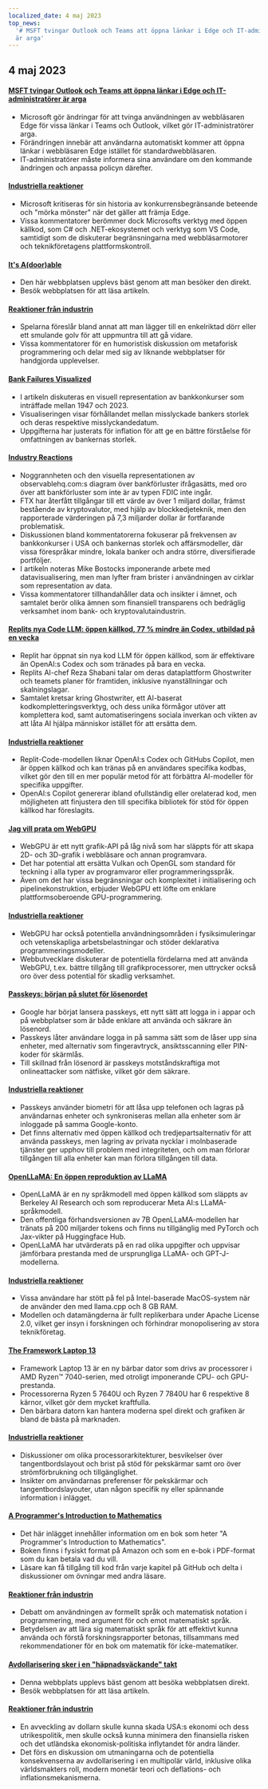 ```yaml
---
localized_date: 4 maj 2023
top_news:
  '# MSFT tvingar Outlook och Teams att öppna länkar i Edge och IT-administratörer
  är arga'
---
```




<CallToAction />

<Steps>

## 4 maj 2023

#### [MSFT tvingar Outlook och Teams att öppna länkar i Edge och IT-administratörer är arga](https://www.theverge.com/2023/5/3/23709297/microsoft-edge-force-outlook-teams-web-links-open)

- Microsoft gör ändringar för att tvinga användningen av webbläsaren Edge för vissa länkar i Teams och Outlook, vilket gör IT-administratörer arga.
- Förändringen innebär att användarna automatiskt kommer att öppna länkar i webbläsaren Edge istället för standardwebbläsaren.
- IT-administratörer måste informera sina användare om den kommande ändringen och anpassa policyn därefter.

#### [Industriella reaktioner](http://news.ycombinator.com/item?id=35800158)

- Microsoft kritiseras för sin historia av konkurrensbegränsande beteende och "mörka mönster" när det gäller att främja Edge.
- Vissa kommentatorer berömmer dock Microsofts verktyg med öppen källkod, som C# och .NET-ekosystemet och verktyg som VS Code, samtidigt som de diskuterar begränsningarna med webbläsarmotorer och teknikföretagens plattformskontroll.

#### [It's A(door)able](https://ncase.me/door/)

- Den här webbplatsen upplevs bäst genom att man besöker den direkt.
- Besök webbplatsen för att läsa artikeln.

#### [Reaktioner från industrin](http://news.ycombinator.com/item?id=35800492)

- Spelarna föreslår bland annat att man lägger till en enkelriktad dörr eller ett smulande golv för att uppmuntra till att gå vidare.
- Vissa kommentatorer för en humoristisk diskussion om metaforisk programmering och delar med sig av liknande webbplatser för handgjorda upplevelser.

#### [Bank Failures Visualized](https://observablehq.com/@mbostock/bank-failures)

- I artikeln diskuteras en visuell representation av bankkonkurser som inträffade mellan 1947 och 2023.
- Visualiseringen visar förhållandet mellan misslyckade bankers storlek och deras respektive misslyckandedatum.
- Uppgifterna har justerats för inflation för att ge en bättre förståelse för omfattningen av bankernas storlek.

#### [Industry Reactions](http://news.ycombinator.com/item?id=35795975)

- Noggrannheten och den visuella representationen av observablehq.com:s diagram över bankförluster ifrågasätts, med oro över att bankförluster som inte är av typen FDIC inte ingår.
- FTX har återfått tillgångar till ett värde av över 1 miljard dollar, främst bestående av kryptovalutor, med hjälp av blockkedjeteknik, men den rapporterade värderingen på 7,3 miljarder dollar är fortfarande problematisk.
- Diskussionen bland kommentatorerna fokuserar på frekvensen av bankkonkurser i USA och bankernas storlek och affärsmodeller, där vissa förespråkar mindre, lokala banker och andra större, diversifierade portföljer.
- I artikeln noteras Mike Bostocks imponerande arbete med datavisualisering, men man lyfter fram brister i användningen av cirklar som representation av data.
- Vissa kommentatorer tillhandahåller data och insikter i ämnet, och samtalet berör olika ämnen som finansiell transparens och bedräglig verksamhet inom bank- och kryptovalutaindustrin.

#### [Replits nya Code LLM: öppen källkod, 77 % mindre än Codex, utbildad på en vecka](https://www.latent.space/p/reza-shabani#details)

- Replit har öppnat sin nya kod LLM för öppen källkod, som är effektivare än OpenAI:s Codex och som tränades på bara en vecka.
- Replits AI-chef Reza Shabani talar om deras dataplattform Ghostwriter och teamets planer för framtiden, inklusive nyanställningar och skalningslagar.
- Samtalet kretsar kring Ghostwriter, ett AI-baserat kodkompletteringsverktyg, och dess unika förmågor utöver att komplettera kod, samt automatiseringens sociala inverkan och vikten av att låta AI hjälpa människor istället för att ersätta dem.

#### [Industriella reaktioner](http://news.ycombinator.com/item?id=35803435)

- Replit-Code-modellen liknar OpenAI:s Codex och GitHubs Copilot, men är öppen källkod och kan tränas på en användares specifika kodbas, vilket gör den till en mer populär metod för att förbättra AI-modeller för specifika uppgifter.
- OpenAI:s Copilot genererar ibland ofullständig eller orelaterad kod, men möjligheten att finjustera den till specifika bibliotek för stöd för öppen källkod har föreslagits.

#### [Jag vill prata om WebGPU](https://cohost.org/mcc/post/1406157-i-want-to-talk-about-webgpu)

- WebGPU är ett nytt grafik-API på låg nivå som har släppts för att skapa 2D- och 3D-grafik i webbläsare och annan programvara.
- Det har potential att ersätta Vulkan och OpenGL som standard för teckning i alla typer av programvaror eller programmeringsspråk.
- Även om det har vissa begränsningar och komplexitet i initialisering och pipelinekonstruktion, erbjuder WebGPU ett löfte om enklare plattformsoberoende GPU-programmering.

#### [Industriella reaktioner](http://news.ycombinator.com/item?id=35800988)

- WebGPU har också potentiella användningsområden i fysiksimuleringar och vetenskapliga arbetsbelastningar och stöder deklarativa programmeringsmodeller.
- Webbutvecklare diskuterar de potentiella fördelarna med att använda WebGPU, t.ex. bättre tillgång till grafikprocessorer, men uttrycker också oro över dess potential för skadlig verksamhet.

#### [Passkeys: början på slutet för lösenordet](https://blog.google/technology/safety-security/the-beginning-of-the-end-of-the-password/)

- Google har börjat lansera passkeys, ett nytt sätt att logga in i appar och på webbplatser som är både enklare att använda och säkrare än lösenord.
- Passkeys låter användare logga in på samma sätt som de låser upp sina enheter, med alternativ som fingeravtryck, ansiktsscanning eller PIN-koder för skärmlås.
- Till skillnad från lösenord är passkeys motståndskraftiga mot onlineattacker som nätfiske, vilket gör dem säkrare.

#### [Industriella reaktioner](http://news.ycombinator.com/item?id=35801392)

- Passkeys använder biometri för att låsa upp telefonen och lagras på användarnas enheter och synkroniseras mellan alla enheter som är inloggade på samma Google-konto.
- Det finns alternativ med öppen källkod och tredjepartsalternativ för att använda passkeys, men lagring av privata nycklar i molnbaserade tjänster ger upphov till problem med integriteten, och om man förlorar tillgången till alla enheter kan man förlora tillgången till data.

#### [OpenLLaMA: En öppen reproduktion av LLaMA](https://github.com/openlm-research/open_llama)

- OpenLLaMA är en ny språkmodell med öppen källkod som släppts av Berkeley AI Research och som reproducerar Meta AI:s LLaMA-språkmodell.
- Den offentliga förhandsversionen av 7B OpenLLaMA-modellen har tränats på 200 miljarder tokens och finns nu tillgänglig med PyTorch och Jax-vikter på Huggingface Hub.
- OpenLLaMA har utvärderats på en rad olika uppgifter och uppvisar jämförbara prestanda med de ursprungliga LLaMA- och GPT-J-modellerna.

#### [Industriella reaktioner](http://news.ycombinator.com/item?id=35798888)

- Vissa användare har stött på fel på Intel-baserade MacOS-system när de använder den med llama.cpp och 8 GB RAM.
- Modellen och datamängderna är fullt replikerbara under Apache License 2.0, vilket ger insyn i forskningen och förhindrar monopolisering av stora teknikföretag.

#### [The Framework Laptop 13](https://frame.work/blog/announcing-the-framework-laptop-13-powered-by-amd-ryzen)

- Framework Laptop 13 är en ny bärbar dator som drivs av processorer i AMD Ryzen™ 7040-serien, med otroligt imponerande CPU- och GPU-prestanda.
- Processorerna Ryzen 5 7640U och Ryzen 7 7840U har 6 respektive 8 kärnor, vilket gör dem mycket kraftfulla.
- Den bärbara datorn kan hantera moderna spel direkt och grafiken är bland de bästa på marknaden.

#### [Industriella reaktioner](http://news.ycombinator.com/item?id=35802210)

- Diskussioner om olika processorarkitekturer, besvikelser över tangentbordslayout och brist på stöd för pekskärmar samt oro över strömförbrukning och tillgänglighet.
- Insikter om användarnas preferenser för pekskärmar och tangentbordslayouter, utan någon specifik ny eller spännande information i inlägget.

#### [A Programmer's Introduction to Mathematics](https://pimbook.org)

- Det här inlägget innehåller information om en bok som heter "A Programmer's Introduction to Mathematics".
- Boken finns i fysiskt format på Amazon och som en e-bok i PDF-format som du kan betala vad du vill.
- Läsare kan få tillgång till kod från varje kapitel på GitHub och delta i diskussioner om övningar med andra läsare.

#### [Reaktioner från industrin](http://news.ycombinator.com/item?id=35800136)

- Debatt om användningen av formellt språk och matematisk notation i programmering, med argument för och emot matematiskt språk.
- Betydelsen av att lära sig matematiskt språk för att effektivt kunna använda och förstå forskningsrapporter betonas, tillsammans med rekommendationer för en bok om matematik för icke-matematiker.

#### [Avdollarisering sker i en "häpnadsväckande" takt](https://www.bloomberg.com/news/articles/2023-04-18/de-dollarization-is-happening-at-a-stunning-pace-jen-says)

- Denna webbplats upplevs bäst genom att besöka webbplatsen direkt.
- Besök webbplatsen för att läsa artikeln.

#### [Reaktioner från industrin](http://news.ycombinator.com/item?id=35796915)

- En avveckling av dollarn skulle kunna skada USA:s ekonomi och dess utrikespolitik, men skulle också kunna minimera den finansiella risken och det utländska ekonomisk-politiska inflytandet för andra länder.
- Det förs en diskussion om utmaningarna och de potentiella konsekvenserna av avdollarisering i en multipolär värld, inklusive olika världsmakters roll, modern monetär teori och deflations- och inflationsmekanismerna.

</Steps>
